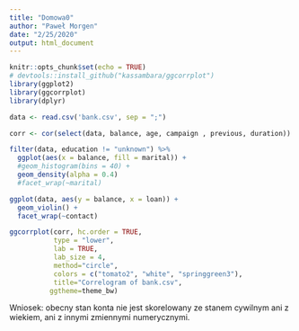 ```yaml
---
title: "Domowa0"
author: "Paweł Morgen"
date: "2/25/2020"
output: html_document
---
```


```r
knitr::opts_chunk$set(echo = TRUE)
# devtools::install_github("kassambara/ggcorrplot")
library(ggplot2)
library(ggcorrplot)
library(dplyr)
```

```r
data <- read.csv('bank.csv', sep = ";")

corr <- cor(select(data, balance, age, campaign , previous, duration))

filter(data, education != "unknown") %>% 
  ggplot(aes(x = balance, fill = marital)) +
  #geom_histogram(bins = 40) +
  geom_density(alpha = 0.4) 
  #facet_wrap(~marital)

ggplot(data, aes(y = balance, x = loan)) +
  geom_violin() +
  facet_wrap(~contact)

ggcorrplot(corr, hc.order = TRUE,
           type = "lower",
           lab = TRUE,
           lab_size = 4,
           method="circle",
           colors = c("tomato2", "white", "springgreen3"),
           title="Correlogram of bank.csv",
          ggtheme=theme_bw)
```


Wniosek: obecny stan konta nie jest skorelowany ze stanem cywilnym ani z wiekiem, ani z innymi zmiennymi numerycznymi.



